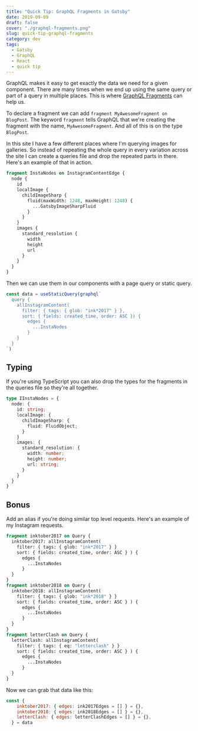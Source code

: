 ```yaml
---
title: "Quick Tip: GraphQL Fragments in Gatsby"
date: 2019-09-09
draft: false
cover: "./graphql-fragments.png"
slug: quick-tip-graphql-fragments
category: dev
tags: 
  - Gatsby
  - GraphQL
  - React
  - quick tip
---
```


GraphQL makes it easy to get exactly the data we need for a given component. There are many times when we end up using the same query or part of a query in multiple places. This is where [GraphQL Fragments](https://graphql.org/learn/queries/#fragments) can help us.

To declare a fragment we can add `fragment MyAwesomeFragment on BlogPost`. The keyword `fragment` tells GraphQL that we're creating the fragment with the name, `MyAwesomeFragment`. And all of this is on the type `BlogPost`. 

In this site I have a few different places where I'm querying images for galleries. So instead of repeating the whole query in every variation across the site I can create a queries file and drop the repeated parts in there. Here's an example of that in action.

```graphql
fragment InstaNodes on InstagramContentEdge {
  node {
    id
    localImage {
      childImageSharp {
        fluid(maxWidth: 1248, maxHeight: 1248) {
          ...GatsbyImageSharpFluid
        }
      }
    }
    images {
      standard_resolution {
        width
        height
        url
      }
    }
  }
}
```

Then we can use them in our components with a page query or static query.

```jsx {7}
const data = useStaticQuery(graphql`
  query {
    allInstagramContent(
      filter: { tags: { glob: "ink*2017" } },
      sort: { fields: created_time, order: ASC }) {
        edges {
          ...InstaNodes
        }
    }
  }
`)
```

## Typing

If you're using TypeScript you can also drop the types for the fragments in the queries file so they're all together.

```typescript
type IInstaNodes = {
  node: {
    id: string;
    localImage: {
      childImageSharp: {
        fluid: FluidObject;
      }
    }
    images: {
      standard_resolution: {
        width: number;
        height: number;
        url: string;
      }
    }
  }
}
```

## Bonus

Add an alias if you're doing similar top level requests. Here's an example of my Instagram requests.

```graphql
fragment inktober2017 on Query {
  inktober2017: allInstagramContent(
    filter: { tags: { glob: "ink*2017" } }
    sort: { fields: created_time, order: ASC } ) {
      edges {
        ...InstaNodes
      }
  }
}
fragment inktober2018 on Query {
  inktober2018: allInstagramContent(
    filter: { tags: { glob: "ink*2018" } }
    sort: { fields: created_time, order: ASC } ) {
      edges {
        ...InstaNodes
      }
  }
}
fragment letterClash on Query {
  letterClash: allInstagramContent(
    filter: { tags: { eq: "letterclash" } }
    sort: { fields: created_time, order: ASC } ) {
      edges {
        ...InstaNodes
      }
  }
}
```
Now we can grab that data like this:

```js
const {
    inktober2017: { edges: ink2017Edges = [] } = {},
    inktober2018: { edges: ink2018Edges = [] } = {},
    letterClash: { edges: letterClashEdges = [] } = {},
  } = data
```